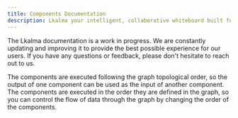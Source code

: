 ---
title: Components Documentation
description: Lkalma your intelligent, collaborative whiteboard built for creative teams.
---

The Lkalma documentation is a work in progress. We are constantly updating and improving it to provide the best possible experience for our users. If you have any questions or feedback, please don't hesitate to reach out to us.

The components are executed following the graph topological order, so the output of one component can be used as the input of another component. The components are executed in the order they are defined in the graph, so you can control the flow of data through the graph by changing the order of the components.